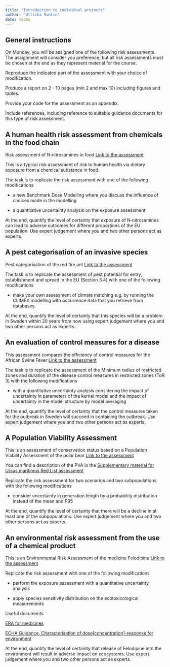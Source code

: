 ```yaml
---
title: "Introduction to individual projects"
author: "Ullrika Sahlin"
date: today
---
```


## General instructions 

On Monday, you will be assigned one of the following risk assessments. The assignment will consider you preference, but all risk assessments must be chosen at the end as they represent material for the course. 

Reproduce the indicated part of the assessment with your choice of modification. 

Produce a report on 2 - 10 pages (min 2 and max 10) including figures and tables. 

Provide your code for the assessment as an appendix.  

Include references, including reference to suitable guidance documents for this type of risk assessment. 


## A human health risk assessment from chemicals in the food chain

Risk assessment of N‐nitrosamines in food [Link to the assessment](https://efsa.onlinelibrary.wiley.com/doi/full/10.2903/j.efsa.2023.7884)

This is a typical risk assessment of risk to human health via dietary exposure from a chemical substance in food. 

The task is to replicate the risk assessment with one of the following modifications

- a new Benchmark Dose Modelling where you discuss the influence of choices made in the modelling

- a quantitative uncertainty analysis on the exposure assessment

At the end, quantify the level of certainty that exposure of N‐nitrosamines can lead to adverse outcomes for different proportions of the EU population. Use expert judgement where you and two other persons act as experts. 

## A pest categorisation of an invasive species

Pest categorisation of the red fire ant  [Link to the assessment](https://efsa.onlinelibrary.wiley.com/doi/full/10.2903/j.efsa.2023.7998)

The task is to replicate the assessment of pest potential for entry, establishment and spread in the EU (Section 3.4) with one of the following modifications

- make your own assessment of climate matching e.g. by running the CLIMEX modelling with occurrence data that you retrieve from databases.  
<!-- https://www.sciencedirect.com/science/article/pii/S1574954120301461 -->

<!-- https://gd.eppo.int/taxon/SOLEIN/distribution -->

At the end, quantify the level of certainty that this species will be a problem in Sweden within 20 years from now using expert judgement where you and two other persons act as experts. 

## An evaluation of control measures for a disease

This assessment compares the efficiency of control measures for the African Swine Fever [Link to the assessment](https://efsa.onlinelibrary.wiley.com/doi/full/10.2903/j.efsa.2021.6707)

The task is to replicate the assessment of the Minimum radius of restricted zones and duration of the disease control measures in restricted zones (ToR 3) with the following modifications

<!-- The task is to replicate the assessment of the Monitoring period (ToR 2) OR the Minimum radius of restricted zones and duration of the disease control measures in restricted zones (ToR 3) with the following modifications -->

<!-- - run your own version of the SEIR model  -->

<!-- SEIR -->
<!-- https://search.r-project.org/CRAN/refmans/genSEIR/html/SEIQRDP.html -->

<!-- https://web.pdx.edu/~gjay/teaching/mth271_2020/html/09_SEIR_model.html -->

- with a quantitative uncertainty analysis considering the impact of uncertainty in parameters of the kernel model and the impact of uncertainty in the model structure by model averaging

At the end, quantify the level of certainty that the control measures taken for the outbreak in Sweden will succeed in containing the outbreak. Use expert judgement where you and two other persons act as experts. 

## A Population Viability Assessment

This is an assessment of conservation status based on a Population Viability Assessment of the polar bear [Link to the assessment](https://www.iucnredlist.org/species/22823/14871490#assessment-information)

You can find a description of the PVA in the [Supplementary material for Ursus maritimus Red List assessment](https://www.iucnredlist.org/species/pdf/14871490/attachment)


Replicate the risk assessment for two scenarios and two subpopulations with the following modifications 

- consider uncertainty in generation length by a probability distribution instead of the mean and P95

At the end, quantify the level of certainty that there will be a decline in at least one of the subpopulations. Use expert judgement where you and two other persons act as experts. 

## An environmental risk assessment from the use of a chemical product

This is an Environmental Risk Assessment of the medicine Felodipine [Link to the assessment](https://www.astrazeneca.com/content/dam/az/our-company/Sustainability/2017/felodipine.pdf)

Replicate the risk assessment with one of the following modifications 

- perform the exposure assessment with a quantitative uncertainty analysis

- apply species sensitivity distribution on the ecotoxicological measurements


Useful documents 

[ERA for medicines](https://www.ema.europa.eu/en/documents/leaflet/environmental-risk-assessment-medicines_en.pdf)

[ECHA Guidance. Characterisation of dose[concentration]-response for environment](https://echa.europa.eu/documents/10162/13632/information_requirements_r10_en.pdf/bb902be7-a503-4ab7-9036-d866b8ddce69)

<!-- https://www.tandfonline.com/doi/abs/10.3109/01480545.2013.870191?journalCode=idct20 -->

<!-- Other useful documents about Environmental risk assessment [ERA for medicines](https://www.ema.europa.eu/en/documents/leaflet/environmental-risk-assessment-medicines_en.pdf) -->
<!-- [Criver](https://www.criver.com/products-services/safety-assessment/environmental-safety/environmental-risk-assessment?region=3696) -->
<!-- [Criver2](https://www.criver.com/sites/default/files/resources/doc_a/EnvironmentalAssessmentofHumanPharmaceuticals.pdf) -->

At the end, quantify the level of certainty that release of Felodipine into the environment will result in adverse impact on ecosystems. Use expert judgement where you and two other persons act as experts. 
